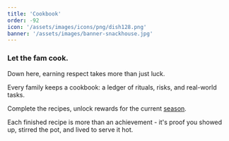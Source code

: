 ```yaml
---
title: 'Cookbook'
order: -92
icon: '/assets/images/icons/png/dish128.png'
banner: '/assets/images/banner-snackhouse.jpg'
---
```


### Let the fam cook.

Down here, earning respect takes more than just luck.

Every family keeps a cookbook: a ledger of rituals, risks, and real-world tasks.

Complete the recipes, unlock rewards for the current [season](./seasons/egg-drop).

Each finished recipe is more than an achievement - it's proof you showed up, stirred the pot, and lived to serve it hot.